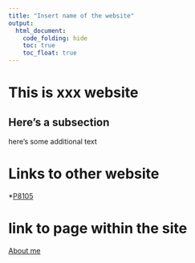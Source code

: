 ```yaml
---
title: "Insert name of the website"
output: 
  html_document:
    code_folding: hide
    toc: true
    toc_float: true
---
```


# This is xxx website



## Here's a subsection

here's some additional text



# Links to other website


*[P8105](https://www.p8105.com)




# link to page within the site

[About me](about.html)







